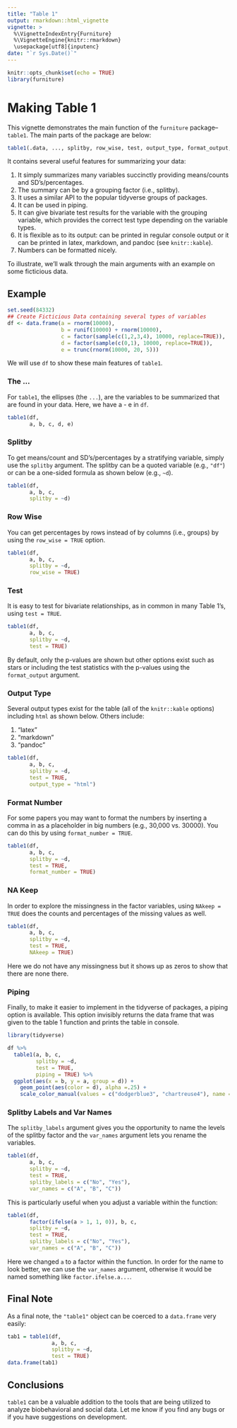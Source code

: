 ```yaml
---
title: "Table 1"
output: rmarkdown::html_vignette
vignette: >
  %\VignetteIndexEntry{Furniture}
  %\VignetteEngine{knitr::rmarkdown}
  \usepackage[utf8]{inputenc}
date: "`r Sys.Date()`"
---
```


```r
knitr::opts_chunk$set(echo = TRUE)
library(furniture)
```

# Making Table 1

This vignette demonstrates the main function of the `furniture` package--`table1`. The main parts of the package are below:

```r
table1(.data, ..., splitby, row_wise, test, output_type, format_output, format_number, NAkeep, piping, splitby_labels, var_names)
```

It contains several useful features for summarizing your data:

1. It simply summarizes many variables succinctly providing means/counts and SD's/percentages.
2. The summary can be by a grouping factor (i.e., splitby).
3. It uses a similar API to the popular tidyverse groups of packages.
4. It can be used in piping.
5. It can give bivariate test results for the variable with the grouping variable, which provides the correct test type depending on the variable types.
6. It is flexible as to its output: can be printed in regular console output or it can be printed in latex, markdown, and pandoc (see `knitr::kable`).
7. Numbers can be formatted nicely.

To illustrate, we'll walk through the main arguments with an example on some ficticious data.

## Example

```r
set.seed(84332)
## Create Ficticious Data containing several types of variables
df <- data.frame(a = rnorm(10000),
                 b = runif(10000) + rnorm(10000),
                 c = factor(sample(c(1,2,3,4), 10000, replace=TRUE)),
                 d = factor(sample(c(0,1), 10000, replace=TRUE)),
                 e = trunc(rnorm(10000, 20, 5)))
```

We will use `df` to show these main features of `table1`.

### The ...

For `table1`, the ellipses (the `...`), are the variables to be summarized that are found in your data. Here, we have a - e in `df`.
```r
table1(df, 
       a, b, c, d, e)
```

### Splitby

To get means/count and SD's/percentages by a stratifying variable, simply use the `splitby` argument. The splitby can be a quoted variable (e.g., `"df"`) or can be a one-sided formula as shown below (e.g., `~d`).

```r
table1(df,
       a, b, c,
       splitby = ~d)
```

### Row Wise

You can get percentages by rows instead of by columns (i.e., groups) by using the `row_wise = TRUE` option.

```r
table1(df,
       a, b, c,
       splitby = ~d,
       row_wise = TRUE)
```

### Test

It is easy to test for bivariate relationships, as in common in many Table 1's, using `test = TRUE`.

```r
table1(df,
       a, b, c,
       splitby = ~d,
       test = TRUE)
```
By default, only the p-values are shown but other options exist such as stars or including the test statistics with the p-values using the `format_output` argument.


### Output Type

Several output types exist for the table (all of the `knitr::kable` options) including `html` as shown below. Others include:

1. "latex"
2. "markdown"
3. "pandoc"

```r
table1(df,
       a, b, c,
       splitby = ~d,
       test = TRUE,
       output_type = "html")
```

### Format Number

For some papers you may want to format the numbers by inserting a comma in as a placeholder in big numbers (e.g., 30,000 vs. 30000). You can do this by using `format_number = TRUE`.

```r
table1(df,
       a, b, c,
       splitby = ~d,
       test = TRUE,
       format_number = TRUE)
```

### NA Keep

In order to explore the missingness in the factor variables, using `NAkeep = TRUE` does the counts and percentages of the missing values as well.

```r
table1(df,
       a, b, c,
       splitby = ~d,
       test = TRUE,
       NAkeep = TRUE)
```
Here we do not have any missingness but it shows up as zeros to show that there are none there.


### Piping

Finally, to make it easier to implement in the tidyverse of packages, a piping option is available. This option invisibly returns the data frame that was given to the table 1 function and prints the table in console.

```r
library(tidyverse)

df %>%
  table1(a, b, c,
         splitby = ~d,
         test = TRUE,
         piping = TRUE) %>%
  ggplot(aes(x = b, y = a, group = d)) +
    geom_point(aes(color = d), alpha =.25) +
    scale_color_manual(values = c("dodgerblue3", "chartreuse4"), name = "Group")
```


### Splitby Labels and Var Names

The `splitby_labels` argument gives you the opportunity to name the levels of the splitby factor and the `var_names` argument lets you rename the variables.

```r
table1(df,
       a, b, c,
       splitby = ~d,
       test = TRUE,
       splitby_labels = c("No", "Yes"),
       var_names = c("A", "B", "C"))
```

This is particularly useful when you adjust a variable within the function:

```r
table1(df,
       factor(ifelse(a > 1, 1, 0)), b, c,
       splitby = ~d,
       test = TRUE,
       splitby_labels = c("No", "Yes"),
       var_names = c("A", "B", "C"))
```

Here we changed `a` to a factor within the function. In order for the name to look better, we can use the `var_names` argument, otherwise it would be named something like `factor.ifelse.a...`.


## Final Note

As a final note, the `"table1"` object can be coerced to a `data.frame` very easily:
```r
tab1 = table1(df,
              a, b, c,
              splitby = ~d,
              test = TRUE)
data.frame(tab1)
```



## Conclusions

`table1` can be a valuable addition to the tools that are being utilized to analyze biobehavioral and social data. Let me know if you find any bugs or if you have suggestions on development. 
